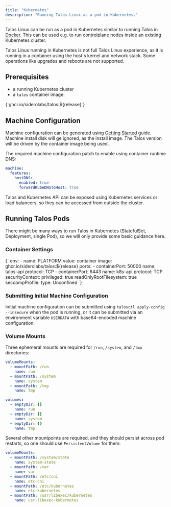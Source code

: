 ```yaml
---
title: "Kubernetes"
description: "Running Talos Linux as a pod in Kubernetes."
---
```



Talos Linux can be run as a pod in Kubernetes similar to running Talos in [Docker](../local-platforms/docker.mdx).
This can be used e.g. to run controlplane nodes inside an existing Kubernetes cluster.

Talos Linux running in Kubernetes is not full Talos Linux experience, as it is running in a container using the host's kernel and network stack.
Some operations like upgrades and reboots are not supported.

## Prerequisites

* a running Kubernetes cluster
* a `talos` container image: 

<CodeBlock lang="sh">
{`ghcr.io/siderolabs/talos:${release}`}
</CodeBlock>

## Machine Configuration

Machine configuration can be generated using [Getting Started](../../getting-started/getting-started.mdx) guide.
Machine install disk will ge ignored, as the install image.
The Talos version will be driven by the container image being used.

The required machine configuration patch to enable using container runtime DNS:

```yaml
machine:
  features:
    hostDNS:
      enabled: true
      forwardKubeDNSToHost: true
```

Talos and Kubernetes API can be exposed using Kubernetes services or load balancers, so they can be accessed from outside the cluster.

## Running Talos Pods

There might be many ways to run Talos in Kubernetes (StatefulSet, Deployment, single Pod), so we will only provide some basic guidance here.

### Container Settings

<CodeBlock lang="yaml">
{`
env:
  - name: PLATFORM
    value: container
image: ghcr.io/siderolabs/talos:${release}
ports:
  - containerPort: 50000
    name: talos-api
    protocol: TCP
  - containerPort: 6443
    name: k8s-api
    protocol: TCP
securityContext:
  privileged: true
  readOnlyRootFilesystem: true
  seccompProfile:
      type: Unconfined
`}
</CodeBlock>

### Submitting Initial Machine Configuration

Initial machine configuration can be submitted using `talosctl apply-config --insecure` when the pod is running, or it can be submitted
via an environment variable `USERDATA` with base64-encoded machine configuration.

### Volume Mounts

Three ephemeral mounts are required for `/run`, `/system`, and `/tmp` directories:

```yaml
volumeMounts:
  - mountPath: /run
    name: run
  - mountPath: /system
    name: system
  - mountPath: /tmp
    name: tmp
```

```yaml
volumes:
  - emptyDir: {}
    name: run
  - emptyDir: {}
    name: system
  - emptyDir: {}
    name: tmp
```

Several other mountpoints are required, and they should persist across pod restarts, so one should use `PersistentVolume` for them:

```yaml
volumeMounts:
  - mountPath: /system/state
    name: system-state
  - mountPath: /var
    name: var
  - mountPath: /etc/cni
    name: etc-cni
  - mountPath: /etc/kubernetes
    name: etc-kubernetes
  - mountPath: /usr/libexec/kubernetes
    name: usr-libexec-kubernetes
```
